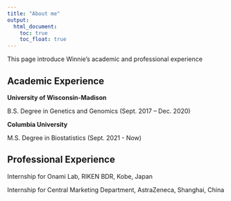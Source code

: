 ```yaml
---
title: "About me"
output: 
  html_document:
    toc: true
    toc_float: true
---
```


This page introduce Winnie's academic and professional experience

## Academic Experience

**University of Wisconsin-Madison** 

B.S. Degree in Genetics and Genomics (Sept. 2017 – Dec. 2020)

**Columbia University**

M.S. Degree in Biostatistics (Sept. 2021 - Now)

## Professional Experience

Internship for Onami Lab, RIKEN BDR, Kobe, Japan   

Internship for Central Marketing Department, AstraZeneca, Shanghai, China 

